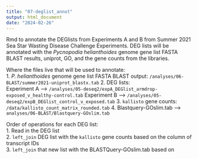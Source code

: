 ```yaml
---
title: "07-deglist_annot"
output: html_document
date: "2024-02-26"
---
```

Rmd to annotate the DEGlists from Experiments A and B from Summer 2021 Sea Star Wasting Disease Challenge Experiments. DEG lists will be annotated with the _Pycnopodia helianthoides_ genome gene list FASTA BLAST results, uniprot, GO, and the gene counts from the libraries. 

Where the files live that will be used to annotate:    
1. _P. helianthoides_ genome gene list FASTA BLAST output: `/analyses/06-BLAST/summer2021-uniprot_blastx.tab`
2. DEG lists:      
Experiment A -->     `/analyses/05-deseq2/expA_DEGlist_armdrop-exposed_v_healthy-control.tab`
Experiment B -->     `/analyses/05-deseq2/expB_DEGlist_control_v_exposed.tab`
3. `kallisto` gene counts: `/data/kallisto_count_matrix_rounded.tab`
4. Blastquery-GOslim.tab --> `analyses/06-BLAST/Blastquery-GOslim.tab`

Order of operations for each DEG list:       
1. Read in the DEG list      
2. `left_join` DEG list with the `kallisto` gene counts based on the column of transcript IDs     
3. `left_join` that new list with the BLASTQuery-GOslim.tab based on 










